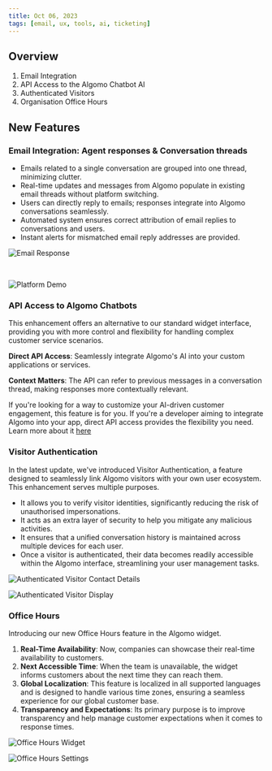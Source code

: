 ```yaml
---
title: Oct 06, 2023
tags: [email, ux, tools, ai, ticketing]
---
```


## Overview

1. Email Integration
2. API Access to the Algomo Chatbot AI
3. Authenticated Visitors
4. Organisation Office Hours

## New Features

### **Email Integration: Agent responses & Conversation threads**
- Emails related to a single conversation are grouped into one thread, minimizing clutter.
- Real-time updates and messages from Algomo populate in existing email threads without platform switching.
- Users can directly reply to emails; responses integrate into Algomo conversations seamlessly.
- Automated system ensures correct attribution of email replies to conversations and users.
- Instant alerts for mismatched email reply addresses are provided.

![Email Response](./assets/images/Email-Reply-Agent-Email.png)

<br/>

![Platform Demo](./assets/images/Email-Reply-Agent-Platform.png)

### **API Access to Algomo Chatbots**

This enhancement offers an alternative to our standard widget interface, providing you with more control and flexibility for handling complex customer service scenarios.

**Direct API Access**: Seamlessly integrate Algomo's AI into your custom applications or services.

**Context Matters**: The API can refer to previous messages in a conversation thread, making responses more contextually relevant.

If you're looking for a way to customize your AI-driven customer engagement, this feature is for you. If you're a developer aiming to integrate Algomo into your app, direct API access provides the flexibility you need. Learn more about it [here](https://help.algomo.com/docs/api-access/Using%20Our%20Apis)

### Visitor Authentication

In the latest update, we've introduced Visitor Authentication, a feature designed to seamlessly link Algomo visitors with your own user ecosystem. This enhancement serves multiple purposes.

- It allows you to verify visitor identities, significantly reducing the risk of unauthorised impersonations.
- It acts as an extra layer of security to help you mitigate any malicious activities.
- It ensures that a unified conversation history is maintained across multiple devices for each user.
- Once a visitor is authenticated, their data becomes readily accessible within the Algomo interface, streamlining your user management tasks.

![Authenticated Visitor Contact Details](./assets/images/authenticated-visitor-contact-details.png)

![Authenticated Visitor Display](./assets/images/authenticated-visitor-display.png)

### Office Hours

Introducing our new Office Hours feature in the Algomo widget.

1. **Real-Time Availability**: Now, companies can showcase their real-time availability to customers.
2. **Next Accessible Time**: When the team is unavailable, the widget informs customers about the next time they can reach them.
3. **Global Localization**: This feature is localized in all supported languages and is designed to handle various time zones, ensuring a seamless experience for our global customer base.
4. **Transparency and Expectations**: Its primary purpose is to improve transparency and help manage customer expectations when it comes to response times.

![Office Hours Widget](./assets/images/office-hours-widget.png)

![Office Hours Settings](./assets/images/office-hours-settings.png)

<br />
